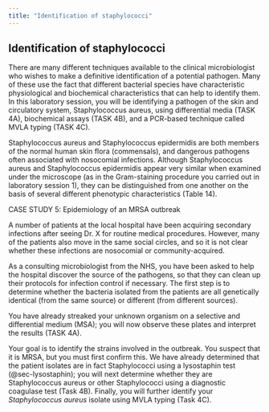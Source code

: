 ```yaml
---
title: "Identification of staphylococci"
---
```


## Identification of staphylococci

There are many different techniques available to the clinical microbiologist who wishes to make a definitive identification of a potential pathogen. Many of these use the fact that different bacterial species have characteristic physiological and biochemical characteristics that can help to identify them. In this laboratory session, you will be identifying a pathogen of the skin and circulatory system, Staphylococcus aureus, using differential media (TASK 4A), biochemical assays (TASK 4B), and a PCR-based technique called MVLA typing (TASK 4C).

Staphylococcus aureus and Staphylococcus epidermidis are both members of the normal human skin flora (commensals), and dangerous pathogens often associated with nosocomial infections. Although Staphylococcus aureus and Staphylococcus epidermidis appear very similar when examined under the microscope (as in the Gram-staining procedure you carried out in laboratory session 1), they can be distinguished from one another on the basis of several different phenotypic characteristics (Table 14).


::: {.case-study title="Case Study 5"}

CASE STUDY 5: Epidemiology of an MRSA outbreak

A number of patients at the local hospital have been acquiring secondary infections after seeing Dr. X for routine medical procedures. However, many of the patients also move in the same social circles, and so it is not clear whether these infections are nosocomial or community-acquired.

As a consulting microbiologist from the NHS, you have been asked to help the hospital discover the source of the pathogens, so that they can clean up their protocols for infection control if necessary. The first step is to determine whether the bacteria isolated from the patients are all genetically identical (from the same source) or different (from different sources).

You have already streaked your unknown organism on a selective and differential medium (MSA); you will now observe these plates and interpret the results (TASK 4A).

Your goal is to identify the strains involved in the outbreak. You suspect that it is MRSA, but you must first confirm this. We have already determined that the patient isolates are in fact Staphylococci using a lysostaphin test (@sec-lysostaphin); you will next determine whether they are Staphylococcus aureus or other Staphylococci using a diagnostic coagulase test (Task 4B). Finally, you will further identify your <i>Staphylococcus aureus</i> isolate using MVLA typing (Task 4C).

:::

